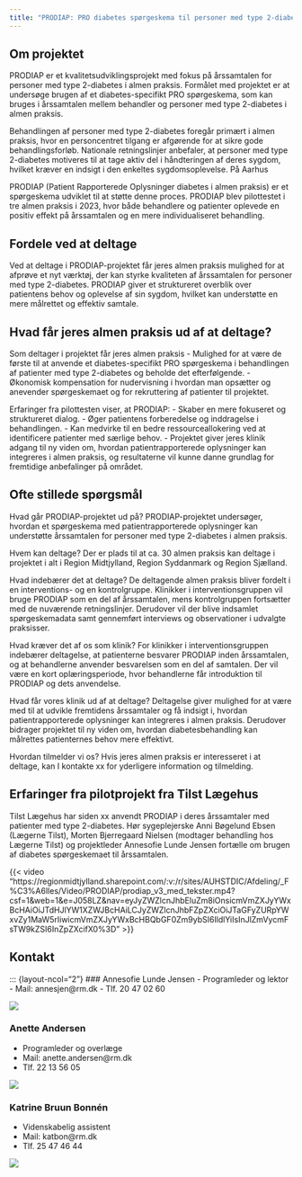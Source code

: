 ```yaml
---
title: "PRODIAP: PRO diabetes spørgeskema til personer med type 2-diabetes i almen praksis"
---
```


## Om projektet
PRODIAP er et kvalitetsudviklingsprojekt med fokus på årssamtalen for personer med type 2-diabetes i almen praksis. Formålet med projektet er at undersøge brugen af et diabetes-specifikt PRO spørgeskema, som kan bruges i årssamtalen mellem behandler og personer med type 2-diabetes i almen praksis.

Behandlingen af personer med type 2-diabetes foregår primært i almen praksis, hvor en personcentret tilgang er afgørende for at sikre gode behandlingsforløb. Nationale retningslinjer anbefaler, at personer med type 2-diabetes motiveres til at tage aktiv del i håndteringen af deres sygdom, hvilket kræver en indsigt i den enkeltes sygdomsoplevelse. På Aarhus


PRODIAP (Patient Rapporterede Oplysninger diabetes i almen praksis) er et spørgeskema udviklet til at støtte denne proces. PRODIAP blev pilottestet i tre almen praksis i 2023, hvor både behandlere og patienter oplevede en positiv effekt på årssamtalen og en mere individualiseret behandling.

## Fordele ved at deltage
Ved at deltage i PRODIAP-projektet får jeres almen praksis mulighed for at afprøve et nyt værktøj, der kan styrke kvaliteten af årssamtalen for personer med type 2-diabetes. PRODIAP giver et struktureret overblik over patientens behov og oplevelse af sin sygdom, hvilket kan understøtte en mere målrettet og effektiv samtale.

## Hvad får jeres almen praksis ud af at deltage?

Som deltager i projektet får jeres almen praksis
- Mulighed for at være de første til at anvende et diabetes-specifikt PRO spørgeskema i behandlingen af patienter med type 2-diabetes og beholde det efterfølgende.
- Økonomisk kompensation for nudervisning i hvordan man opsætter og anevender spørgeskemaet og for rekruttering af patienter til projektet.

Erfaringer fra pilottesten viser, at PRODIAP:
- Skaber en mere fokuseret og struktureret dialog.
- Øger patientens forberedelse og inddragelse i behandlingen.
- Kan medvirke til en bedre ressourceallokering ved at identificere patienter med særlige behov.
- Projektet giver jeres klinik adgang til ny viden om, hvordan patientrapporterede oplysninger kan integreres i almen praksis, og resultaterne vil kunne danne grundlag for fremtidige anbefalinger på området.

## Ofte stillede spørgsmål

Hvad går PRODIAP-projektet ud på?
PRODIAP-projektet undersøger, hvordan et spørgeskema med patientrapporterede oplysninger kan understøtte årssamtalen for personer med type 2-diabetes i almen praksis.

Hvem kan deltage?
Der er plads til at ca. 30 almen praksis kan deltage i projektet i alt i Region Midtjylland, Region Syddanmark og Region Sjælland.

Hvad indebærer det at deltage?
De deltagende almen praksis bliver fordelt i en interventions- og en kontrolgruppe. Klinikker i interventionsgruppen vil bruge PRODIAP som en del af årssamtalen, mens kontrolgruppen fortsætter med de nuværende retningslinjer. Derudover vil der blive indsamlet spørgeskemadata samt gennemført interviews og observationer i udvalgte praksisser.

Hvad kræver det af os som klinik?
For klinikker i interventionsgruppen indebærer deltagelse, at patienterne besvarer PRODIAP inden årssamtalen, og at behandlerne anvender besvarelsen som en del af samtalen. Der vil være en kort oplæringsperiode, hvor behandlerne får introduktion til PRODIAP og dets anvendelse.

Hvad får vores klinik ud af at deltage?
Deltagelse giver mulighed for at være med til at udvikle fremtidens årssamtaler og få indsigt i, hvordan patientrapporterede oplysninger kan integreres i almen praksis. Derudover bidrager projektet til ny viden om, hvordan diabetesbehandling kan målrettes patienternes behov mere effektivt.

Hvordan tilmelder vi os?
Hvis jeres almen praksis er interesseret i at deltage, kan I kontakte xx for yderligere information og tilmelding.

## Erfaringer fra pilotprojekt fra Tilst Lægehus

Tilst Lægehus har siden xx anvendt PRODIAP i deres årssamtaler med patienter med type 2-diabetes. Hør sygeplejerske Anni Bøgelund Ebsen (Lægerne Tilst), Morten Bjerregaard Nielsen (modtager behandling hos Lægerne Tilst) og projektleder Annesofie Lunde Jensen fortælle om brugen af diabetes spørgeskemaet til årssamtalen.

{{< video "https://regionmidtjylland.sharepoint.com/:v:/r/sites/AUHSTDIC/Afdeling/_F%C3%A6lles/Video/PRODIAP/prodiap_v3_med_tekster.mp4?csf=1&web=1&e=J058LZ&nav=eyJyZWZlcnJhbEluZm8iOnsicmVmZXJyYWxBcHAiOiJTdHJlYW1XZWJBcHAiLCJyZWZlcnJhbFZpZXciOiJTaGFyZURpYWxvZy1MaW5rIiwicmVmZXJyYWxBcHBQbGF0Zm9ybSI6IldlYiIsInJlZmVycmFsTW9kZSI6InZpZXcifX0%3D" >}}

## Kontakt
::: {layout-ncol="2"}
### Annesofie Lunde Jensen
- Programleder og lektor
- Mail: annesjen@rm.dk
- Tlf. 20 47 02 60

![](images/annesofie_l_j_8W5A8121_farve.jpg){.profile-picture}

### Anette Andersen
-   Programleder og overlæge
-   Mail: anette.andersen@rm.dk
-   Tlf. 22 13 56 05

![](images/brug dette_Anette_Andersen_MG_9930_farve_3-2 - Kopi.jpg){.profile-picture}

### Katrine Bruun Bonnén
- Videnskabelig assistent
- Mail: katbon@rm.dk
- Tlf. 25 47 46 44

![](images/katrine b_b_8W5A8826_farve.jpg){.profile-picture}
